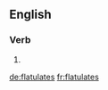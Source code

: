 ==English==

===Verb===
{{head|en}}

# {{en-third-person singular of|flatulate}}

[[de:flatulates]]
[[fr:flatulates]]